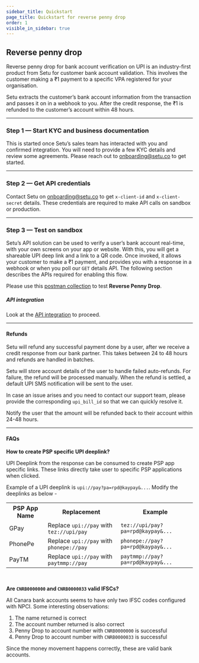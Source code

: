 ```yaml
---
sidebar_title: Quickstart
page_title: Quickstart for reverse penny drop
order: 1
visible_in_sidebar: true
---
```


## Reverse penny drop

Reverse penny drop for bank account verification on UPI is an industry-first product from Setu for customer bank account validation. This involves the customer making a &#8377;1 payment to a specific VPA registered for your organisation.

Setu extracts the customer’s bank account information from the transaction and passes it on in a webhook to you. After the credit response, the &#8377;1 is refunded to the customer’s account within 48 hours.

<hr class="primary" />

### Step 1 — Start KYC and business documentation

This is started once Setu’s sales team has interacted with you and confirmed integration. You will need to provide a few KYC details and review some agreements. Please reach out to <a href="">onboarding@setu.co</a> to get started.

<hr class="primary" />

### Step 2 — Get API credentials

Contact Setu on <a href="">onboarding@setu.co</a> to get `x-client-id` and `x-client-secret` details. These credentials are required to make API calls on sandbox or production.

<hr class="primary" />

### Step 3 — Test on sandbox

Setu’s API solution can be used to verify a user’s bank account real-time, with your own screens on your app or website. With this, you will get a shareable UPI deep link and a link to a QR code. Once invoked, it allows your customer to make a &#8377;1 payment, and provides you with a response in a webhook or when you poll our `GET` details API. The following section describes the APIs required for enabling this flow.

Please use this <a href="https://www.postman.com/setu-devs/workspace/data-gateway-public/folder/16116908-3c3a4e40-06ad-4c56-bdf4-be2f8e74296a" target="_blank">postman collection</a> to test <strong>Reverse Penny Drop</strong>.

##### API integration

Look at the <a href="/data/bav/reverse-penny-drop/api-integration" target="_blank">API integration</a> to proceed.


<hr class="primary" />

#### Refunds

Setu will refund any successful payment done by a user, after we receive a credit response from our bank partner. This takes between 24 to 48 hours and refunds are handled in batches.

Setu will store account details of the user to handle failed auto-refunds. For failure, the refund will be processed manually. When the refund is settled, a default UPI SMS notification will be sent to the user.

In case an issue arises and you need to contact our support team, please provide the corresponding `upi_bill_id` so that we can quickly resolve it.

<Callout type="tip">
  Notify the user that the amount will be refunded back to their account within
  24-48 hours.
</Callout>

<br />

<hr class="primary" />

#### FAQs

**How to create PSP specific UPI deeplink?**

UPI Deeplink from the response can be consumed to create PSP app specific links. These links directly take user to specific PSP applications when clicked. 

Example of a UPI deeplink is `upi://pay?pa=rpd@kaypay&...`. Modify the deeplinks as below -

<table>
  <tr>
    <th>PSP App Name</th>
    <th>Replacement</th>
    <th>Example</th>
  </tr>
  <tr>
    <td>GPay</td>
    <td>Replace <code>upi://pay</code> with <code>tez://upi/pay</code></td>
    <td>
      <code>tez://upi/pay?pa=rpd@kaypay&...</code>
    </td>
  </tr>
  <tr>
    <td>PhonePe</td>
    <td>Replace <code>upi://pay</code> with <code>phonepe://pay</code></td>
    <td>
      <code>phonepe://pay?pa=rpd@kaypay&...</code>
    </td>
  </tr>
  <tr>
    <td>PayTM</td>
    <td>Replace <code>upi://pay</code> with <code>paytmmp://pay</code></td>
    <td>
      <code>paytmmp://pay?pa=rpd@kaypay&...</code>
    </td>
  </tr>
</table>


<br/>

**Are `CNRB0000000` and `CNRB0000033` valid IFSCs?**

All Canara bank accounts seems to have only two IFSC codes configured with NPCI. Some interesting observations:

1. The name returned is correct
2. The account number returned is also correct
3. Penny Drop to account number with `CNRB0000000` is successful
4. Penny Drop to account number with `CNRB0000033` is successful

Since the money movement happens correctly, these are valid bank accounts.

<WasPageHelpful />
